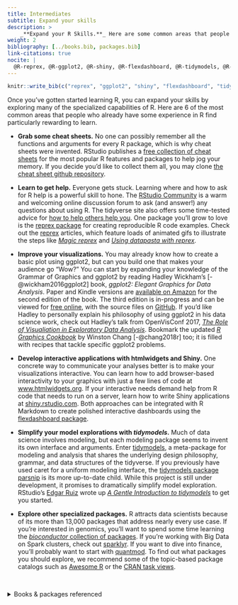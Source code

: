 ```yaml
---
title: Intermediates
subtitle: Expand your skills
description: >
    _**Expand your R Skills.**_ Here are some common areas that people who already have some experience in R find particularly rewarding to learn.
weight: 2
bibliography: [../books.bib, packages.bib] 
link-citations: true
nocite: | 
  @R-reprex, @R-ggplot2, @R-shiny, @R-flexdashboard, @R-tidymodels, @R-parsnip, @R-sparklyr, @R-quantmod
---
```


```r
knitr::write_bib(c("reprex", "ggplot2", "shiny", "flexdashboard", "tidymodels", "parsnip", "sparklyr", "quantmod"), "packages.bib") 
```

Once you've gotten started learning R, you can expand your skills by exploring many of the specialized capabilities of R. Here are 6 of the most common areas that people who already have some experience in R find particularly rewarding to learn.

- __Grab some cheat sheets.__ No one can possibly remember all the functions and arguments for every R package, which is why cheat sheets were invented. RStudio publishes a [free collection of cheat sheets](https://www.rstudio.com/resources/cheatsheets/) for the most popular R features and packages to help jog your memory. If you decide you'd like to collect them all, you may clone [the cheat sheet github repository](https://www.rstudio.com/resources/cheatsheets/). 

- __Learn to get help.__ Everyone gets stuck. Learning where and how to ask for R help is a powerful skill to hone. The [RStudio Community](https://community.rstudio.com/) is a warm and welcoming online discussion forum to ask (and answer!) any questions about using R. The tidyverse site also offers some time-tested advice for [how to help others help you](https://www.tidyverse.org/help/). One package you'll grow to love is the [reprex package](https://reprex.tidyverse.org) for creating reproducible R code examples. Check out the [reprex](https://reprex.tidyverse.org) articles, which feature loads of animated gifs to illustrate the steps like [_Magic reprex_](https://reprex.tidyverse.org/articles/articles/magic-reprex.html) and [_Using datapasta with reprex_](https://reprex.tidyverse.org/articles/articles/datapasta-reprex.html).

- __Improve your visualizations.__ You may already know how to create a basic plot using ggplot2, but can you build one that makes your audience go "Wow?" You can start by expanding your knowledge of the Grammar of Graphics and ggplot2 by reading Hadley Wickham's [-@wickham2016ggplot2] book, *ggplot2: Elegant Graphics for Data Analysis*. Paper and Kindle versions are [available on Amazon](https://www.amazon.com/ggplot2-Elegant-Graphics-Data-Analysis-ebook/dp/B01GVCRF6M) for the second edition of the book. The third edition is in-progress and can be viewed for [free online](https://ggplot2-book.org/), with the source files on [GitHub](https://github.com/hadley/ggplot2-book). If you'd like Hadley to personally explain his philosophy of using ggplot2 in his data science work, check out Hadley's talk from OpenVisConf 2017, [ *The Role of Visualiation in Exploratory Data Analysis*](https://youtu.be/ZdPNBF6GWBw). Bookmark the updated [*R Graphics Cookbook*](https://r-graphics.org/) by Winston Chang [-@chang2018r] too; it is filled with recipes that tackle specific ggplot2 problems.

- __Develop interactive applications with htmlwidgets and Shiny.__ One concrete way to communicate your analyses better is to make your visualizations interactive. You can learn how to add browser-based interactivity to your graphics with just a few lines of code at [www.htmlwidgets.org](https://www.htmlwidgets.org). If your interactive needs demand help from R code that needs to run on a server, learn how to write Shiny applications at [shiny.rstudio.com](https://shiny.rstudio.com). Both approaches can be integrated with R Markdown to create polished interactive dashboards using the [flexdashboard package](https://rmarkdown.rstudio.com/flexdashboard/).

-	__Simplify your model explorations with *tidymodels*.__ Much of data science involves modeling, but each modeling package seems to invent its own interface and arguments. Enter [tidymodels](https://github.com/tidymodels), a meta-package for modeling and analysis that shares the underlying design philosophy, grammar, and data structures of the tidyverse. If you previously have used caret for a uniform modeling interface, the [tidymodels package parsnip](https://tidymodels.github.io/parsnip/) is its more up-to-date child. While this project is still under development, it promises to dramatically simplify model exploration. RStudio's [Edgar Ruiz](https://twitter.com/theotheredgar) wrote up [_A Gentle Introduction to tidymodels_](https://rviews.rstudio.com/2019/06/19/a-gentle-intro-to-tidymodels/) to get you started.

- __Explore other specialized packages.__ R attracts data scientists because of its more than 13,000 packages that address nearly every use case. If you're interested in genomics, you'll want to spend some time learning the [*bioconductor* collection of packages](https://bioconductor.org/). If you're working with Big Data on Spark clusters, check out [sparklyr](https://sparklyr.rstudio.com). If you want to dive into finance, you'll probably want to start with [quantmod](http://www.quantmod.com). To find out what packages you should explore, we recommend some of the topic-based package catalogs such as [Awesome R](https://awesome-r.com/) or the [CRAN task views](https://cran.r-project.org/web/views/).

\

<details><summary>Books & packages referenced</summary>
<p>
